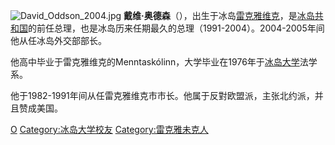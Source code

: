 {{Infobox officeholder
| name = 戴维·奥德森<br>Davíð Oddsson
| image = David Oddsson.jpg
| office = 第21任[[冰岛总理|冰岛总理]]
| president = [[维格迪丝·芬博阿多蒂尔|维格迪丝·芬博阿多蒂尔]]<br>[[奥拉维尔·拉格纳·格里姆松|奥拉维尔·拉格纳·格里姆松]]
| term_start = 1991年4月30日
| term_end = 2004年9月15日
| predecessor = [[斯坦格里姆·赫尔曼松|斯坦格里姆·赫尔曼松]]
| successor = [[哈尔多尔·奥斯格里姆松|哈尔多尔·奥斯格里姆松]]
| office1 = {{tsl|en|Minister for Foreign Affairs (Iceland)||外交部长}}
| primeminister1 = [[哈尔多尔·奥斯格里姆松|哈尔多尔·奥斯格里姆松]]
| term_start1 = 2004年9月15日
| term_end1 = 2005年9月27日
| predecessor1 = [[哈尔多尔·奥斯格里姆松|哈尔多尔·奥斯格里姆松]]
| successor1 = [[盖尔·哈尔德|盖尔·哈尔德]]
| office2 = {{tsl|en|Mayor of Reykjavík City||第10任雷克雅未克市长}}
| term_start2 = 1982年5月27日
| term_end2 = 1991年7月16日
| predecessor2 = [[Egill_Skúli_Ingibergsson|Egill Skúli Ingibergsson]]
| successor2 = {{tsl|en|Markús Örn Antonsson||Markús Örn Antonsson}}
| birth_date = {{birth date and age|1948|1|17}}
| birth_place = [[冰岛|冰岛]][[雷克雅維克|雷克雅維克]]
| death_date = 
| death_place = 
| party = [[獨立黨_(冰島)|冰岛独立党]](Sjálfstæðisflokkurinn)
| occupation = 律师
| spouse = Ástríður Thorarensen
| children = 有一子
| relations =
| alma_mater = [[冰岛大学|冰岛大学]]
}}
[[File:David_Oddson_2004.jpg|thumb]]
'''戴维·奥德森'''（{{bd|1948年|1月17日|catIdx=O}}），出生于冰岛[[雷克雅维克|雷克雅维克]]，是[[冰岛共和国|冰岛共和国]]的前任总理，也是冰岛历来任期最久的总理（1991-2004）。2004-2005年间他从任冰岛外交部部长。

他高中毕业于雷克雅维克的Menntaskólinn，大学毕业在1976年于[[冰岛大学|冰岛大学]]法学系。

他于1982-1991年间从任雷克雅维克市市长。他属于反對欧盟派，主张北约派，并且赞成美国。

{{Authority control}}
{{Iceland-bio-stub}}
[[Category:冰岛总理|O]]
[[Category:冰岛大学校友|Category:冰岛大学校友]]
[[Category:雷克雅未克人|Category:雷克雅未克人]]